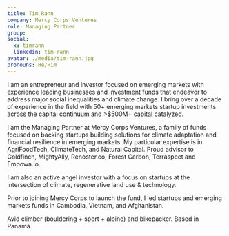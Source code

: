 ```yaml
---
title: Tim Rann
company: Mercy Corps Ventures
role: Managing Partner
group:
social:
  x: timrann
  linkedin: tim-rann
avatar: ./media/tim-rann.jpg
pronouns: He/Him
---
```

I am an entrepreneur and investor focused on emerging markets with experience leading businesses and investment funds that endeavor to address major social inequalities and climate change. I bring over a decade of experience in the field with 50+ emerging markets startup investments across the capital continuum and >$500M+ capital catalyzed. 

I am the Managing Partner at Mercy Corps Ventures, a family of funds focused on backing startups building solutions for climate adaptation and financial resilience in emerging markets. My particular expertise is in AgriFoodTech, ClimateTech, and Natural Capital. Proud advisor to Goldfinch, MightyAlly, Renoster.co, Forest Carbon, Terraspect and Empowa.io. 

I am also an active angel investor with a focus on startups at the intersection of climate, regenerative land use & technology.

Prior to joining Mercy Corps to launch the fund, I led startups and emerging markets funds in Cambodia, Vietnam, and Afghanistan.

Avid climber (bouldering + sport + alpine) and bikepacker. Based in Panamá.